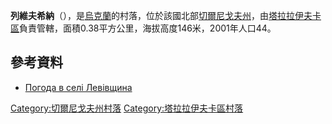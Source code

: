 {{coord|50|59|9|N|33|1|23|E|scale:100000|display=title}}

'''列維夫希納'''（{{lang-uk|Левівщина}}），是[[烏克蘭|烏克蘭]]的村落，位於該國北部[[切爾尼戈夫州|切爾尼戈夫州]]，由[[塔拉拉伊夫卡區|塔拉拉伊夫卡區]]負責管轄，面積0.38平方公里，海拔高度146米，2001年人口44。

==參考資料==
* [http://weather.in.ua/ua/chernigovskaja/13129 Погода в селі Левівщина] {{Wayback|url=http://weather.in.ua/ua/chernigovskaja/13129 |date=20160305111344 }}

[[Category:切爾尼戈夫州村落|Category:切爾尼戈夫州村落]]
[[Category:塔拉拉伊夫卡區村落|Category:塔拉拉伊夫卡區村落]]


{{Chernihiv-geo-stub}}